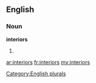 ==English==

===Noun===
'''interiors'''

# {{plural of|[[interior]]}}

[[Category:English plurals]]

[[ar:interiors]]
[[fr:interiors]]
[[my:interiors]]